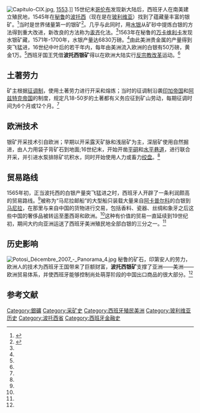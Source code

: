 {{Otheruses|other='''波托西'''的更多信息|波托西}}
{{Location map
 |Bolivia
 |label=波托西
 |lat_dir=S
 |lon_dir=W
 |lat_deg=19|lat_min=35|lat_sec=
 |lon_deg=65|lon_min=45|lon_sec=
 |position=right
 |width=250
 |float=right
 |caption=波托西的位置
}}
[[File:Capitulo-CIX.jpg|thumb]], [[1553|1553]].]]
15世纪末[[哥伦布|哥伦布]]发现新大陆后，西班牙人在南美建立殖民地，1545年在[[秘鲁|秘鲁]]的[[波托西|波托西]]（现在是在[[玻利维亚|玻利维亚]]）找到了蕴藏量丰富的银矿。<ref name="sjxd">{{cite book zh| author =（美）R.R.帕尔默(R.R.Palmer) （何兆武 孙福生等译） | title = 现代世界史 | publisher = 世界图书出版公司 | date = 2009-4 | location = 北京 | pages = 90-91| url = | doi = | id = | isbn= 978-7-5062-9536-9 }}</ref>当时是世界储量第一的银矿<ref name="ldmz">{{cite book zh| author = 郝名玮 徐世澄 | title = 拉丁美洲文明 | publisher = 福建教育出版社 | date = 2008-3 | location = 福州 | pages = 95-96| url = | doi = | id = | isbn= 978-7-5334-4954-4 }}</ref>。几乎与此同时，用[[水银|水银]]从矿砂中提炼白银的方法得到重大改进，新改良的方法称为[[汞齐|汞齐]]化法。<ref name="ldmz"/>1563年在秘鲁的[[万卡维利卡|万卡维利卡]]发现水银矿藏，1571年-1700年，水银产量达6830万磅。<ref name="ldmz"/>由此美洲贵金属的产量得到突飞猛进，16世纪中叶后的若干年内，每年由美洲流入欧洲的白银有50万磅，黄金1万。<ref name="sjxd"/>西班牙国王凭借'''波托西银矿'''得以在欧洲大陆实行[[反宗教改革|反宗教改革]]运动。<ref name="sjxd"/>

==土著劳力==
矿主根据[[征调制|征调制]]，使用土著劳力进行开采和熔炼；当时的征调制沿袭[[印加帝国|印加帝国]]和[[阿兹特克帝国|阿兹特克帝国]]的制度，规定凡18-50岁的土著都有义务应征到矿山劳动，每期征调时间为6个月或12个月。<ref name="ldmz"/>

==欧洲技术==
银矿开采技术引自欧洲；早期以开采露天矿脉和浅层矿为主，深层矿使用自然掘进，由人力用袋子背矿石到地面;16世纪末，开始开凿[[平硐|平硐]]和[[水平巷道|水平巷道]]，进行联合开采，并引进水泵排除矿坑积水，同时开始使用人力或畜力[[绞盘|绞盘]]。<ref name="ldmz"/>

==贸易路线==
1565年初，正当波托西的白银产量突飞猛进之时，西班牙人开辟了一条利润颇高的贸易路线。<ref name="sjxd"/>被称为“马尼拉邮船”的大型船只装载大量来自[[阿卡普尔科|阿卡普尔科]]的白银到[[马尼拉|马尼拉]]，在那里与来自中国的货物进行交易，包括香料、瓷器、丝绸和象牙之后这些中国的奢侈品被转运至墨西哥和欧洲。<ref name="sjxd"/>这种有价值的贸易一直延续到19世纪初，期间大约向亚洲运送了西班牙美洲殖民地全部白银的三分之一。<ref name="sjxd"/>

==历史影响==
[[File:Potosi_Décembre_2007_-_Panorama_4.jpg|thumb]]
秘鲁的矿石，印第安人的劳力，欧洲人的技术为西班牙王国带来了巨额财富，'''波托西银矿'''支撑了亚洲——美洲——欧洲贸易体系，并使西班牙能够控制尚处萌芽阶段的中国出口商品的很大部分。<ref name="sjxd"/>

==参考文献==

{{Reflist}}

[[Category:銀礦|Category:銀礦]]
[[Category:采矿史|Category:采矿史]]
[[Category:西班牙殖民美洲|Category:西班牙殖民美洲]]
[[Category:玻利维亚历史|Category:玻利维亚历史]]
[[Category:波托西省|Category:波托西省]]
[[Category:西班牙金融史|Category:西班牙金融史]]